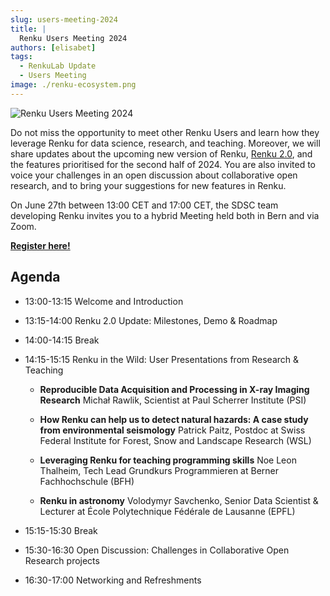 ```yaml
---
slug: users-meeting-2024
title: |
  Renku Users Meeting 2024
authors: [elisabet]
tags:
  - RenkuLab Update
  - Users Meeting
image: ./renku-ecosystem.png
---
```


![Renku Users Meeting 2024](./renku_users_meeting.jpg)

Do not miss the opportunity to meet other Renku Users and learn how they leverage Renku for data science, research, and teaching. Moreover, we will share updates about the upcoming new version of Renku, [Renku 2.0](https://blog.renkulab.io/renku-2/), and the features prioritised for the second half of 2024. You are also invited to voice your challenges in an open discussion about collaborative open research, and to bring your suggestions for new features in Renku.

On June 27th between 13:00 CET and 17:00 CET, the SDSC team developing Renku invites you to a hybrid Meeting held both in Bern and via Zoom.

[**Register here!**](https://docs.google.com/forms/d/e/1FAIpQLSfI-dYL09s_A2RQkNikHT7-mSB63KgMQ_T5lm6k9lAtL1mS9A/viewform?usp=pp_url)

## Agenda

- 13:00-13:15 Welcome and Introduction
- 13:15-14:00 Renku 2.0 Update: Milestones, Demo & Roadmap
- 14:00-14:15 Break
- 14:15-15:15 Renku in the Wild: User Presentations from Research & Teaching

  - **Reproducible Data Acquisition and Processing in X-ray Imaging Research**
    Michał Rawlik, Scientist at Paul Scherrer Institute (PSI)

  - **How Renku can help us to detect natural hazards: A case study from environmental seismology**
    Patrick Paitz, Postdoc at Swiss Federal Institute for Forest, Snow and Landscape Research (WSL)

  - **Leveraging Renku for teaching programming skills**
    Noe Leon Thalheim, Tech Lead Grundkurs Programmieren at Berner Fachhochschule (BFH)

  - **Renku in astronomy**
    Volodymyr Savchenko, Senior Data Scientist & Lecturer at École Polytechnique Fédérale de Lausanne (EPFL)

- 15:15-15:30 Break
- 15:30-16:30 Open Discussion: Challenges in Collaborative Open Research projects
- 16:30-17:00 Networking and Refreshments
